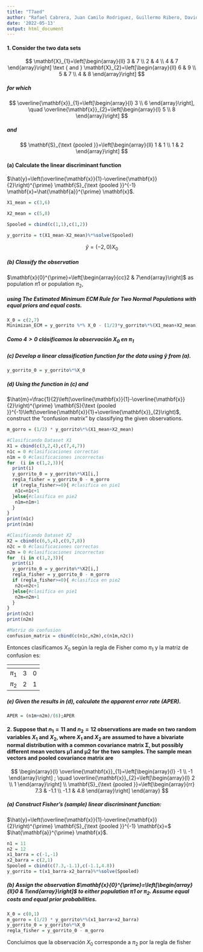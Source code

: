 ```yaml
---
title: "T7aed"
author: "Rafael Cabrera, Juan Camilo Rodriguez, Guillermo Ribero, David Melendez"
date: '2022-05-13'
output: html_document
---
```


#### 1. Consider the two data sets

$$
\mathbf{X}_{1}=\left[\begin{array}{ll}
3 & 7 \\
2 & 4 \\
4 & 7
\end{array}\right] \text { and } \mathbf{X}_{2}=\left[\begin{array}{ll}
6 & 9 \\
5 & 7 \\
4 & 8
\end{array}\right]
$$

##### for which

$$
\overline{\mathbf{x}}_{1}=\left[\begin{array}{l}
3 \\
6
\end{array}\right], \quad \overline{\mathbf{x}}_{2}=\left[\begin{array}{l}
5 \\
8
\end{array}\right]
$$

##### and

$$
\mathbf{S}_{\text {pooled }}=\left[\begin{array}{ll}
1 & 1 \\
1 & 2
\end{array}\right]
$$

#### (a) Calculate the linear discriminant function

$\hat{y}=\left(\overline{\mathbf{x}}{1}-\overline{\mathbf{x}}{2}\right)^{\prime} \mathbf{S}_{\text {pooled }}^{-1} \mathbf{x}=\hat{\mathbf{a}}^{\prime} \mathbf{x}$.


```r
X1_mean = c(3,6)
  
X2_mean = c(5,8)

Spooled = cbind(c(1,1),c(1,2))

y_gorrito = t(X1_mean-X2_mean)%*%solve(Spooled)
```
$$
\hat{y} = (-2,0) X_0
$$


##### (b) Classify the observation

$\mathbf{x}{0}^{\prime}=\left[\begin{array}{cc}2 & 7\end{array}\right]$ as population $\pi{1}$ or population $\pi_{2}$, 

##### using The Estimated Minimum ECM Rule for Two Normal Populations with equal priors and equal costs.

```r
X_0 = c(2,7)
Minimizan_ECM = y_gorrito %*% X_0 - (1/2)*y_gorrito%*%(X1_mean+X2_mean)

```
##### Como $4>0$ clásificamos la observación $X_0$ en $\pi_1$

##### (c) Develop a linear classification function for the data using $\hat{y}$ from (a).

```r
y_gorrito_0 = y_gorrito%*%X_0

```

##### (d) Using the function in (c) and

$\hat{m}=\frac{1}{2}\left(\overline{\mathbf{x}}{1}-\overline{\mathbf{x}}{2}\right)^{\prime} \mathbf{S}{\text {pooled }}^{-1}\left(\overline{\mathbf{x}}{1}+\overline{\mathbf{x}}_{2}\right)$, construct the "confusion matrix" by classifying the given observations.

```r
m_gorro = (1/2) * y_gorrito%*%(X1_mean+X2_mean)

#Clasificando Dataset X1
X1 = cbind(c(3,2,4),c(7,4,7))
n1c = 0 #clasificaciones correctas
n1m = 0 #clasificaciones incorrectas
for  (i in c(1,2,3)){
  print(i)
  y_gorrito_0 = y_gorrito%*%X1[i,]
  regla_fisher = y_gorrito_0 - m_gorro
  if (regla_fisher>=0){ #clasifica en pie1
   n1c=n1c+1
  }else{#clasifica en pie2
   n1m=n1m+1 
  }
}
print(n1c)
print(n1m)

#Clasificando Dataset X2
X2 = cbind(c(6,5,4),c(9,7,8))
n2c = 0 #clasificaciones correctas
n2m = 0 #clasificaciones incorrectas
for  (i in c(1,2,3)){
  print(i)
  y_gorrito_0 = y_gorrito%*%X2[i,]
  regla_fisher = y_gorrito_0 - m_gorro
  if (regla_fisher>=0){ #clasifica en pie2
   n2c=n2c+1
  }else{#clasifica en pie1
   n2m=n2m+1 
  }
}
print(n2c)
print(n2m)

#Matriz de confusion
confusion_matrix = cbind(c(n1c,n2m),c(n1m,n2c))

```

Entonces clasificamos $X_0$ según la regla de Fisher como $\pi_1$ y la matriz de confusíon es: 
 


| <span>            |             |               |
|-------------------|-------------|---------------|
| $\pi_1$           | 3           | 0             |
| $\pi_2$           | 2           | 1             |

##### (e) Given the results in (d), calculate the apparent error rate (APER).

```r
APER = (n1m+n2m)/(6);APER
```

#### 2. Suppose that $n_{1}=11$ and $n_{2}=12$ observations are made on two random variables $X_{1}$ and $X_{2}$, where $X_{1}$ and $X_{2}$ are assumed to have a bivariate normal distribution with a common covariance matrix $\boldsymbol{\Sigma}$, but possibly different mean vectors $\boldsymbol{\mu}{1}$ and $\boldsymbol{\mu}{2}$ for the two samples. The sample mean vectors and pooled covariance matrix are

$$
\begin{array}{l}
\overline{\mathbf{x}}_{1}=\left[\begin{array}{l}
-1 \\
-1
\end{array}\right] ; \quad \overline{\mathbf{x}}_{2}=\left[\begin{array}{l}
2 \\
1
\end{array}\right] \\
\mathbf{S}_{\text {pooled }}=\left[\begin{array}{rr}
7.3 & -1.1 \\
-1.1 & 4.8
\end{array}\right]
\end{array}
$$

##### (a) Construct Fisher's (sample) linear discriminant function:

$\hat{y}=\left(\overline{\mathbf{x}}{1}-\overline{\mathbf{x}}{2}\right)^{\prime} \mathbf{S}_{\text {pooled }}^{-1} \mathbf{x}=$ $\hat{\mathbf{a}}^{\prime} \mathbf{x}$.

```r
n1 = 11
n2 = 12
x1_barra = c(-1,-1)
x2_barra = c(2,1)
Spooled = cbind(c(7.3,-1.1),c(-1.1,4.8))
y_gorrito = t(x1_barra-x2_barra)%*%solve(Spooled)

```

##### (b) Assign the observation $\mathbf{x}{0}^{\prime}=\left[\begin{array}{ll}0 & 1\end{array}\right]$ to either population $\pi{1}$ or $\pi_{2}$. Assume equal costs and equal prior probabilities.

```r
X_0 = c(0,1)
m_gorro = (1/2) * y_gorrito%*%(x1_barra+x2_barra)
y_gorrito_0 = y_gorrito%*%X_0
regla_fisher = y_gorrito_0 - m_gorro
```

Concluimos que la observación $X_0$ corresponde a $\pi_2$ por la regla de fisher